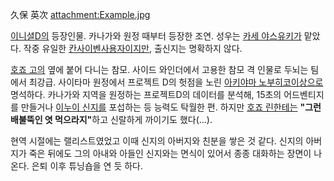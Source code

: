 久保 英次
attachment:Example.jpg

[[이니셜D]]의 등장인물. 카나가와 원정 때부터 등장한 조연.
성우는 [[카세 야스유키]]가 맡았다. 작중 유일한 [[칸사이벤]]사용자이지만, 출신지는 명확하지 않다.

[[호죠 고]]의 옆에 붙어 다니는 참모. 사이드 와인더에서 고용한 참모 격 인물로 두뇌는 팀에서 최강급. 사이타마 원정에서 프로젝트 D의 헛점을 노린 [[아키야마 노부히코]]이상으로 명석하다.
카나가와 지역을 원정하는 프로젝트D의 데이터를 분석해, 15초의 어드벤티지를 만들거나 [[이누이 신지]]를 포섭하는 등 능력도 탁월한 편.
하지만 [[호죠 린]]한테는 '''"그런 배불뚝인 엿 먹으라지"'''하고 신랄하게 까이기도 했다(...).

현역 시절에는 랠리스트였었고 이때 신지의 아버지와 친분을 쌓은 것 같다. 신지의 아버지가 죽은 뒤에도 그의 아내와 아들인 신지와는 면식이 있어서 종종 대화하는 장면이 나온다. 은퇴 이후 튜닝숍을 연 듯 하다.
